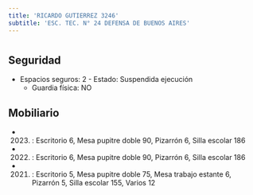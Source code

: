 ```yaml
---
title: 'RICARDO GUTIERREZ 3246'
subtitle: 'ESC. TEC. N° 24 DEFENSA DE BUENOS AIRES'
---
```


#


## Seguridad

*  Espacios seguros: 2 - Estado: Suspendida ejecución 
    + Guardia física: NO





## Mobiliario

*  (2023) : Escritorio 6, Mesa pupitre doble 90, Pizarrón 6, Silla escolar 186 

*  (2022) : Escritorio 6, Mesa pupitre doble 90, Pizarrón 6, Silla escolar 186 

*  (2021) : Escritorio 5, Mesa pupitre doble 75, Mesa trabajo estante 6, Pizarrón 5, Silla escolar 155, Varios 12 



